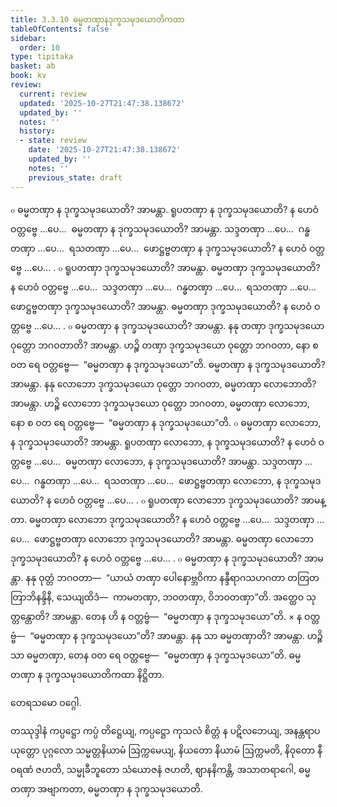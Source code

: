 ```yaml
---
title: 3.3.10 ဓမ္မတဏှာနဒုက္ခသမုဒယောတိကထာ
tableOfContents: false
sidebar:
  order: 10
type: tipitaka
basket: ab
book: kv
review:
  current: review
  updated: '2025-10-27T21:47:38.138672'
  updated_by: ''
  notes: ''
  history:
  - state: review
    date: '2025-10-27T21:47:38.138672'
    updated_by: ''
    notes: ''
    previous_state: draft
---
```



<ReviewStatus review={frontmatter.review} showDetails={true} />

<HypothesisAnnotation frontmatter={frontmatter} />

<DynamicBreadcrumb />

<Division number="681" book="kv" e="ch" v="32" p="354">

<Paragraph number="2194" book="kv">
๐ ဓမ္မတဏှာ န ဒုက္ခသမုဒယောတိ? အာမန္တာ. ရူပတဏှာ န ဒုက္ခသမုဒယောတိ? န ဟေဝံ ဝတ္တဗ္ဗေ …ပေ…  ဓမ္မတဏှာ န ဒုက္ခသမုဒယောတိ? အာမန္တာ. သဒ္ဒတဏှာ …ပေ…  ဂန္ဓတဏှာ …ပေ…  ရသတဏှာ …ပေ…  ဖောဋ္ဌဗ္ဗတဏှာ န ဒုက္ခသမုဒယောတိ? န ဟေဝံ ဝတ္တဗ္ဗေ …ပေ… .
</Paragraph>

<Paragraph number="2195" book="kv">
๐ ရူပတဏှာ ဒုက္ခသမုဒယောတိ? အာမန္တာ. ဓမ္မတဏှာ ဒုက္ခသမုဒယောတိ? န ဟေဝံ ဝတ္တဗ္ဗေ …ပေ…  သဒ္ဒတဏှာ …ပေ…  ဂန္ဓတဏှာ …ပေ…  ရသတဏှာ …ပေ…  ဖောဋ္ဌဗ္ဗတဏှာ ဒုက္ခသမုဒယောတိ? အာမန္တာ. ဓမ္မတဏှာ ဒုက္ခသမုဒယောတိ? န ဟေဝံ ဝတ္တဗ္ဗေ …ပေ… .
</Paragraph>

</Division>
<Division number="682" book="kv" e="ch" v="32" p="354">

<Paragraph number="2196" book="kv">
๐ ဓမ္မတဏှာ န ဒုက္ခသမုဒယောတိ? အာမန္တာ. နနု တဏှာ ဒုက္ခသမုဒယော ဝုတ္တော ဘဂဝတာတိ? အာမန္တာ. ဟဉ္စိ တဏှာ ဒုက္ခသမုဒယော ဝုတ္တော ဘဂဝတာ, နော စ ဝတ ရေ ဝတ္တဗ္ဗေ—  “ဓမ္မတဏှာ န ဒုက္ခသမုဒယော”တိ. ဓမ္မတဏှာ န ဒုက္ခသမုဒယောတိ? အာမန္တာ. နနု လောဘော ဒုက္ခသမုဒယော ဝုတ္တော ဘဂဝတာ, ဓမ္မတဏှာ လောဘောတိ? အာမန္တာ. ဟဉ္စိ လောဘော ဒုက္ခသမုဒယော ဝုတ္တော ဘဂဝတာ, ဓမ္မတဏှာ လောဘော, နော စ ဝတ ရေ ဝတ္တဗ္ဗေ—  “ဓမ္မတဏှာ န ဒုက္ခသမုဒယော”တိ.
</Paragraph>

</Division>
<Division number="683" book="kv" e="ch" v="32" p="355">

<Paragraph number="2197" book="kv">
๐ ဓမ္မတဏှာ လောဘော, န ဒုက္ခသမုဒယောတိ? အာမန္တာ. ရူပတဏှာ လောဘော, န ဒုက္ခသမုဒယောတိ? န ဟေဝံ ဝတ္တဗ္ဗေ …ပေ…  ဓမ္မတဏှာ လောဘော, န ဒုက္ခသမုဒယောတိ? အာမန္တာ. သဒ္ဒတဏှာ …ပေ…  ဂန္ဓတဏှာ …ပေ…  ရသတဏှာ …ပေ…  ဖောဋ္ဌဗ္ဗတဏှာ လောဘော, န ဒုက္ခသမုဒယောတိ? န ဟေဝံ ဝတ္တဗ္ဗေ …ပေ… .
</Paragraph>

<Paragraph number="2198" book="kv">
๐ ရူပတဏှာ လောဘော ဒုက္ခသမုဒယောတိ? အာမန္တာ. ဓမ္မတဏှာ လောဘော ဒုက္ခသမုဒယောတိ? န ဟေဝံ ဝတ္တဗ္ဗေ …ပေ…  သဒ္ဒတဏှာ …ပေ…  ဖောဋ္ဌဗ္ဗတဏှာ လောဘော ဒုက္ခသမုဒယောတိ? အာမန္တာ. ဓမ္မတဏှာ လောဘော ဒုက္ခသမုဒယောတိ? န ဟေဝံ ဝတ္တဗ္ဗေ …ပေ… .
</Paragraph>

</Division>
<Division number="684" book="kv" e="ch" v="32" p="355">

<Paragraph number="2199" book="kv">
๐ ဓမ္မတဏှာ န ဒုက္ခသမုဒယောတိ? အာမန္တာ. နနု ဝုတ္တံ ဘဂဝတာ—  “ယာယံ တဏှာ ပေါနောဗ္ဘဝိကာ နန္ဒီရာဂသဟဂတာ တတြတတြာဘိနန္ဒိနီ, သေယျထိဒံ—  ကာမတဏှာ, ဘဝတဏှာ, ဝိဘဝတဏှာ”တိ. အတ္ထေဝ သုတ္တန္တောတိ? အာမန္တာ. တေန ဟိ န ဝတ္တဗ္ဗံ—  “ဓမ္မတဏှာ န ဒုက္ခသမုဒယော”တိ.
</Paragraph>

</Division>
<Division number="685" book="kv" e="ch" v="32" p="355">

<Paragraph number="2200" book="kv">
× န ဝတ္တဗ္ဗံ—  “ဓမ္မတဏှာ န ဒုက္ခသမုဒယော”တိ? အာမန္တာ. နနု သာ ဓမ္မတဏှာတိ? အာမန္တာ. ဟဉ္စိ သာ ဓမ္မတဏှာ, တေန ဝတ ရေ ဝတ္တဗ္ဗေ—  “ဓမ္မတဏှာ န ဒုက္ခသမုဒယော”တိ.

</Paragraph>
</Division>

<Paragraph number="2201" type="center" book="kv">
ဓမ္မတဏှာ န ဒုက္ခသမုဒယောတိကထာ နိဋ္ဌိတာ.

  
တေရသမော ဝဂ္ဂေါ.



</Paragraph>

<Paragraph number="2202" type="center" book="kv">
တဿုဒ္ဒါနံ


</Paragraph>

<Paragraph number="2203" book="kv">
ကပ္ပဋ္ဌော ကပ္ပံ တိဋ္ဌေယျ, ကပ္ပဋ္ဌော ကုသလံ စိတ္တံ န ပဋိလဘေယျ, အနန္တရာပယုတ္တော ပုဂ္ဂလော သမ္မတ္တနိယာမံ ဩက္ကမေယျ, နိယတော နိယာမံ ဩက္ကမတိ, နိဝုတော နီဝရဏံ ဇဟတိ, သမ္မုခီဘူတော သံယောဇနံ ဇဟတိ, ဈာနနိကန္တိ, အသာတရာဂေါ, ဓမ္မတဏှာ အဗျာကတာ, ဓမ္မတဏှာ န ဒုက္ခသမုဒယောတိ.
</Paragraph>